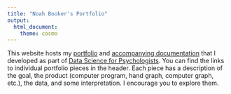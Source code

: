 ```yaml
---
title: "Noah Booker's Portfolio"
output: 
  html_document:
    theme: cosmo
---
```


This website hosts my [portfolio](https://datascience4psych.github.io/DataScience4Psych/guidance.html#portfolio) and [accompanying documentation](https://datascience4psych.github.io/DataScience4Psych/guidance.html#documenting-your-project) that I developed as part of [Data Science for Psychologists](https://datascience4psych.github.io/DataScience4Psych/). You can find the links to individual portfolio pieces in the header. Each piece has a description of the goal, the product (computer program, hand graph, computer graph, etc.), the data, and some interpretation. I encourage you to explore them.

